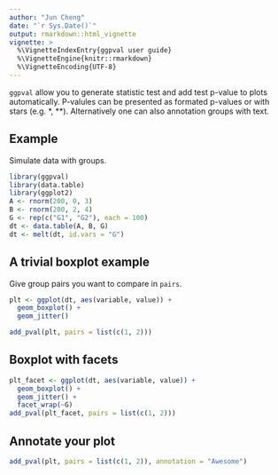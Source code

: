```yaml
---
author: "Jun Cheng"
date: "`r Sys.Date()`"
output: rmarkdown::html_vignette
vignette: >
  %\VignetteIndexEntry{ggpval user guide}
  %\VignetteEngine{knitr::rmarkdown}
  %\VignetteEncoding{UTF-8}
---
```


`ggpval` allow you to generate statistic test and add test p-value to plots automatically. P-valules can be presented as formated p-values or with stars (e.g. *, **). Alternatively one can also annotation groups with text.


## Example

Simulate data with groups.

```r
library(ggpval)
library(data.table)
library(ggplot2)
A <- rnorm(200, 0, 3)
B <- rnorm(200, 2, 4)
G <- rep(c("G1", "G2"), each = 100)
dt <- data.table(A, B, G)
dt <- melt(dt, id.vars = "G")
```


## A trivial boxplot example

Give group pairs you want to compare in `pairs`.

```r
plt <- ggplot(dt, aes(variable, value)) +
  geom_boxplot() +
  geom_jitter()

add_pval(plt, pairs = list(c(1, 2)))
```

## Boxplot with facets

```r
plt_facet <- ggplot(dt, aes(variable, value)) +
  geom_boxplot() +
  geom_jitter() +
  facet_wrap(~G)
add_pval(plt_facet, pairs = list(c(1, 2)))
```

## Annotate your plot
```r
add_pval(plt, pairs = list(c(1, 2)), annotation = "Awesome")
```
